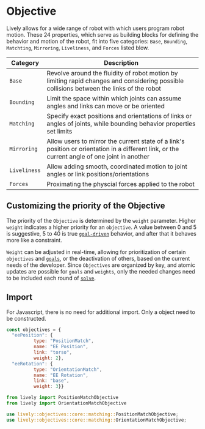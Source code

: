 # Objective

Lively allows for a wide range of robot with which users program robot motion. These 24 properties, which serve as building blocks for defining the behavior and motion of the robot, fit into five categories: 
`Base`, `Bounding`, `Matchting`, `Mirroring`, `Liveliness`, and `Forces` listed blow. 

| Category | Description |
| --- | --- | 
| `Base` | Revolve around the fluidity of robot motion by limiting rapid changes and considering possible collisions between the links of the robot |
| `Bounding` | Limit the space within which joints can assume angles and links can move or be oriented | 
| `Matching` | Specify exact positions and orientations of links or angles of joints, while bounding behavior properties set limits |
| `Mirroring` | Allow users to mirror the current state of a link's position or orientation in a different link, or the current angle of one joint in another |
| `Liveliness` | Allow adding smooth, coordinated motion to joint angles or link positions/orientations |
| `Forces` | Proximating the physcial forces applied to the robot |

## Customizing the priority of the Objective

The priority of the `Objective` is determined by the `weight` parameter. Higher `weight` indicates a higher priority for an `objective`. A value between 0 and 5 is suggestive, 5 to 40 is true [`goal-driven`](../Goals/goals) behavior, and after that it behaves more like a constraint.

`Weight` can be adjusted in real-time, allowing for prioritization of certain `objectives` and [`goals`](../Goals/goals), or the deactivation of others, based on the current needs of the developer. Since `Objectives` are organized by key, and atomic updates are possible for `goals` and `weights`, only the needed changes need to be included each round of [`solve`](../Solver/Methods/solve).

## Import

For Javascript, there is no need for additional import. Only a object need to be constructed. 

<Tabs>
  <TabItem value="js" label="Javascript">

  ```js
  const objectives = {
    "eePosition": {
            type: "PositionMatch",
            name: "EE Position",
            link: "torso",
            weight: 2},
    "eeRotation": {
            type: "OrientationMatch",
            name: "EE Rotation",
            link: "base",
            weight: 3}}
  ```

  </TabItem>
  <TabItem value="py" label="Python">

  ```py
  from lively import PositionMatchObjective 
  from lively import OrientationMatchObjective
  ```
   </TabItem>
   <TabItem value= "rust" label="Rust"> 

   ```rust
   use lively::objectives::core::matching::PositionMatchObjective;
   use lively::objectives::core::matching::OrientationMatchObjective;
   ``` 
   </TabItem>
</Tabs> 




